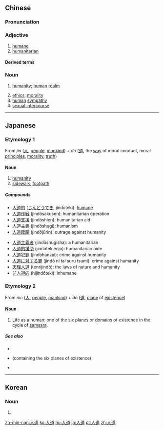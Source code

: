 ==Chinese==
{{zh-forms}}

===Pronunciation===
{{zh-pron
|m=réndào
|c=jan4 dou6
|mn=zz,kh:jîn-tō/xm,tp:lîn-tō/qz:lîn-tǒ͘
|cat=n,a
}}

===Adjective===
{{zh-adj}}

# [[humane]]
# [[humanitarian]]

====Derived terms====
{{zh-der|人道主義}}

===Noun===
{{zh-noun}}

# {{lb|zh|Buddhism}} [[humanity]]; [[human]] [[realm]]
# [[ethics]]; [[morality]]
# [[human]] [[sympathy]]
# [[sexual intercourse]]

----

==Japanese==

===Etymology 1===
{{ja-kanjitab|じん|どう|yomi=on}}

From ''jin'' ([[人]], [[people]], [[mankind]]) + ''dō'' ([[道]], the [[way]] of moral conduct, moral [[principles]], [[morality]], [[truth]])

====Noun====
{{ja-noun|じんどう}}

# [[humanity]]
# [[sidewalk]], [[footpath]]

=====Compounds=====
{{der-top}}
* [[人道的]] ([[じんどうてき]], jindōteki): [[humane]]
* [[人道作戦]] (jindōsakusen): humanitarian operation
* [[人道支援]] (jindōshien): humanitarian aid
* [[人道主義]] (jindōshugi): humanism
* [[人道蹂躙]] (jindōjūrin): outrage against humanity
{{der-mid}}
* [[人道主義者]] (jindōshugisha): a humanitarian
* [[人道的援助]] (jindōtekienjo): humanitarian aide
* [[人道犯罪]] (jindōhanzai): crime against humanity
* [[人道に対する罪]] (jindō ni tai suru tsumi): crime against humanity
* [[天理人道]] (tenrijindō): the laws of nature and humanity
* [[非人道的]] (hijindōteki): inhumane
{{der-bottom}}

===Etymology 2===
{{ja-kanjitab|にん|どう|yomi=on}}
From ''nin'' ([[人]], [[people]], [[mankind]]) + ''dō'' ([[道]], [[plane]] of [[existence]])

====Noun====
{{ja-noun|にんどう}}

# {{lb|ja|Buddhism|sort=にんどう}} Life as a human: one of the six [[plane]]s or [[domain]]s of existence in the cycle of [[samsara]].

=====See also=====
* {{l|ja|六道}}
* {{pedialite|Desire realm}} (containing the six planes of existence)
* {{pedialite|Buddhism}}

----

==Korean==
{{ko-hanjatab}}

===Noun===
{{ko-noun|hj|hangeul=인도}}

# {{hanja form of|인도|[[humanity]]; [[sidewalk]], [[footpath]]}}

[[zh-min-nan:人道]]
[[ko:人道]]
[[hu:人道]]
[[ja:人道]]
[[pt:人道]]
[[zh:人道]]
